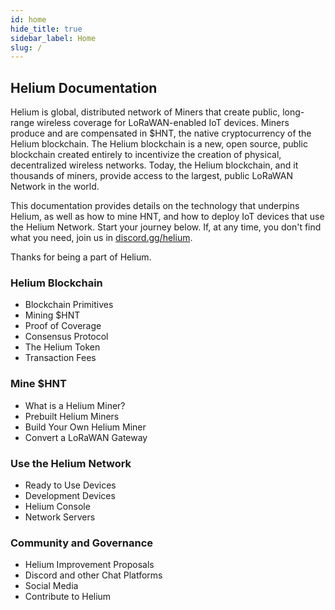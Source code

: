 ```yaml
---
id: home
hide_title: true
sidebar_label: Home
slug: /
---
```


## Helium Documentation

Helium is global, distributed network of Miners that create public, long-range wireless coverage for LoRaWAN-enabled IoT devices. Miners produce and are compensated in $HNT, the native cryptocurrency of the Helium blockchain. The Helium blockchain is a new, open source, public blockchain created entirely to incentivize the creation of physical, decentralized wireless networks.  Today, the Helium blockchain, and it thousands of miners, provide access to the largest, public LoRaWAN Network in the world.

This documentation provides details on the technology that underpins Helium, as well as how to mine HNT, and how to deploy IoT devices that use the Helium Network. Start your journey below. If, at any time, you don't find what you need, join us in [discord.gg/helium](https://discorg.gg/helium). 

Thanks for being a part of Helium.

###  Helium Blockchain

* Blockchain Primitives
* Mining $HNT
* Proof of Coverage
* Consensus Protocol
* The Helium Token
* Transaction Fees

### Mine $HNT

* What is a Helium Miner?
* Prebuilt Helium Miners
* Build Your Own Helium Miner
* Convert a LoRaWAN Gateway
 
### Use the Helium Network 

* Ready to Use Devices
* Development Devices 
* Helium Console
* Network Servers 

### Community and Governance

* Helium Improvement Proposals
* Discord and other Chat Platforms
* Social Media
* Contribute to Helium 

